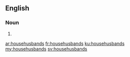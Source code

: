==English==

===Noun===
{{head|en|noun plural form}}

# {{plural of|househusband|lang=en}}

[[ar:househusbands]]
[[fr:househusbands]]
[[ku:househusbands]]
[[my:househusbands]]
[[sv:househusbands]]